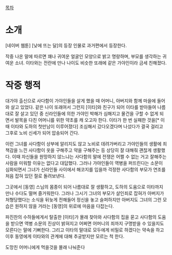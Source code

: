 [[목차]]

= 소개 =

[네이버 웹툰] [낮에 뜨는 달]의 등장 인물로 과거편에서 등장한다.

작중 나온 말에 따르면 꽤나 귀여운 얼굴인 모양으로 밝고 명랑하며, 부모를 생각하는 귀여운 소녀. 이타와는 전란에 만나 나이도 비슷한 또래에 같은 가야인이라 금세 친해졌다.

= 작중 행적 =

대가야 출신으로 사다함이 가야인들을 살게 했을 때 어머니, 아버지와 함께 마을에 들어와 살고 있었다. 같은 나이 또래여서 그런지 [이타]와 친구가 되어 이타를 받아들여 나름대로 잘 살고 있던 중 신라인들에 의한 가야인 박해가 심해지고 물건을 구할 수 없게 되면서 발목을 다친 어머니를 위한 약초를 캐 오고자 한다. 이타가 한 번 실패한 것을[* 이때 이타와 도하의 첫만남이 이루어졌다] 조심해서 갔다오겠다며 나섰다가 결국 걸리고 그후로 노비 신세가 되어 압송되어 간다.

이런 그녀를 사다함이 상부에 알리지도 않고 노비로 데려가버리고 가야인들의 생활에 죄책감을 느낀 사다함이 옷을 구해주고 약을 구해주는 등 상당히 잘 대해줘 괜찮게 생활했다. 이때 자신들을 원망하지 않느냐는 사다함의 말에 전쟁은 어쩔 수 없는 거고 잘해주는 사람을 미워할 이유는 없다고 대답했다. 그러나 가야인들이 역병을 퍼뜨린다는 소문이 심화되면서 그녀가 신라인들 사이에서 해코지를 입을까 걱정한 사다함의 부모가 연조를 처음 잡혀 있던 절로 돌려보낸다.

그곳에서 [동영] 스님의 몸종이 되어 나름대로 잘 생활하고, 도하의 도움으로 이타까지 만나 수다도 떨며 즐거워한다. 그러나 그시기 그녀의 부모가 살인죄로 잡혀가 아버지가 처형당했다는 소식을 뒤늦게 전해들어 정신을 놓고 슬퍼하지만 아버지도 그녀의 그런 모습은 원하지 않을 거라는 [동영]의 위로에 마음을 다잡는다.

파진찬의 수하들에게서 탈출한 [이타]가 몰래 찾아와 사다함의 집을 묻고 사다함의 도움을 받으면 역병 소문의 진상이 밝혀지고 어쩌면 어머니의 죄까지 구명받을 수 있을지도 모른다는 말에 기뻐한다. 그리고 이타의 말대로 모두에게 비밀로 하겠다는 약속을 하고 이후 동영에게 이타와의 관계에 대해 추궁받지만 모르는 척 한다.

도망친 어머니에게 먹을것을 몰래 나눠준다

